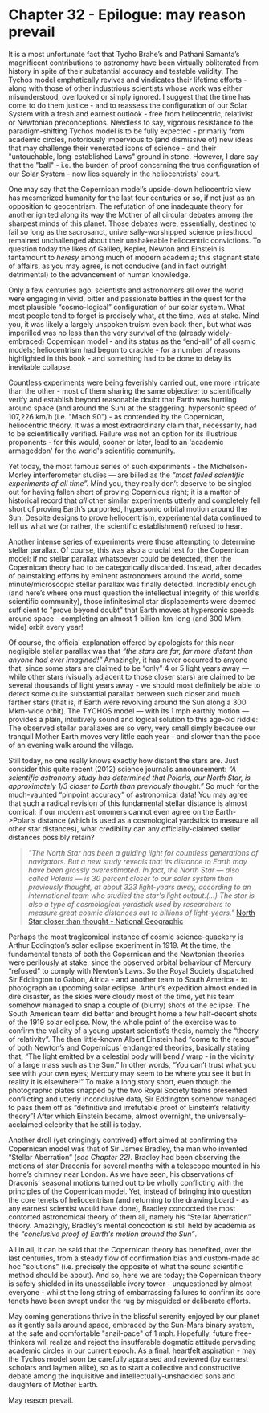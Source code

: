 Chapter 32 - Epilogue: may reason prevail
==============================================================================

It is a most unfortunate fact that Tycho Brahe’s and Pathani Samanta’s magnificent contributions to astronomy have been virtually obliterated from history in spite of their substantial accuracy and testable validity. The Tychos model emphatically revives and vindicates their lifetime efforts - along with those of other industrious scientists whose work was either misunderstood, overlooked or simply ignored. I suggest that the time has come to do them justice - and to reassess the configuration of our Solar System with a fresh and earnest outlook - free from heliocentric, relativist or Newtonian preconceptions. Needless to say, vigorous resistance to the paradigm-shifting Tychos model is to be fully expected - primarily from academic circles, notoriously impervious to (and dismissive of) new ideas that may challenge their venerated icons of science - and their "untouchable, long-established Laws" ground in stone. However, I dare say that the "ball" - i.e. the burden of proof concerning the true configuration of our Solar System - now lies squarely in the heliocentrists' court. 

One may say that the Copernican model’s upside-down heliocentric view has mesmerized humanity for the last four centuries or so, if not just as an opposition to geocentrism. The refutation of one inadequate theory for another ignited along its way the Mother of all circular debates among the sharpest minds of this planet. Those debates were, essentially, destined to fail so long as the sacrosanct, universally-worshipped science priesthood remained unchallenged about their unshakeable heliocentric convictions. To question today the likes of Galileo, Kepler, Newton and Einstein is tantamount to _heresy_ among much of modern academia; this stagnant state of affairs, as you may agree, is not conducive (and in fact outright detrimental) to the advancement of human knowledge.

Only a few centuries ago, scientists and astronomers all over the world were engaging in vivid, bitter and passionate battles in the quest for the most plausible “cosmo-logical” configuration of our solar system. What most people tend to forget is precisely what, at the time, was at stake. Mind you, it was likely a largely unspoken truism even back then, but what was imperilled was no less than the very survival of the (already widely-embraced) Copernican model - and its status as the “end-all” of all cosmic models; heliocentrism had begun to crackle - for a number of reasons highlighted in this book - and something had to be done to delay its inevitable collapse.  

Countless experiments were being feverishly carried out, one more intricate than the other - most of them sharing the same objective: to scientifically verify and establish beyond reasonable doubt that Earth was hurtling around space (and around the Sun) at the staggering, hypersonic speed of 107,226 km/h (i.e. "Mach 90") - as contended by the Copernican, heliocentric theory. It was a most extraordinary claim that, necessarily, had to be scientifically verified. Failure was not an option for its illustrious proponents - for this would, sooner or later, lead to an 'academic armageddon' for the world's scientific community.

Yet today, the most famous series of such experiments - the Michelson-Morley interferometer studies — are billed as the _“most failed scientific experiments of all time”._ Mind you, they really don’t deserve to be singled out for having fallen short of proving Copernicus right; it is a matter of historical record that _all_ other similar experiments utterly and completely fell short of proving Earth’s purported, hypersonic orbital motion around the Sun. Despite designs to prove heliocentrism, experimental data continued to tell us what we (or rather, the scientific establishment) refused to hear.

Another intense series of experiments were those attempting to determine stellar parallax. Of course, this was also a crucial test for the Copernican model: if no stellar parallax whatsoever could be detected, then the Copernican theory had to be categorically discarded. Instead, after decades of painstaking efforts by eminent astronomers around the world, some minute/microscopic stellar parallax was finally detected. Incredibly enough (and here’s where one must question the intellectual integrity of this world’s scientific community), those infinitesimal star displacements were deemed sufficient to "prove beyond doubt" that Earth moves at hypersonic speeds around space - completing an almost 1-billion-km-long (and 300 Mkm-wide) orbit every year!

Of course, the official explanation offered by apologists for this near-negligible stellar parallax was that _“the stars are far, far more distant than anyone had ever imagined!”_ Amazingly, it has never occurred to anyone that, since some stars are claimed to be “only” 4 or 5 light years away — while other stars (visually adjacent to those closer stars) are claimed to be several thousands of light years away - we should most definitely be able to detect some quite substantial parallax between such closer and much farther stars (that is, if Earth were revolving around the Sun along a 300 Mkm-wide orbit). The TYCHOS model — with its 1 mph earthly motion — provides a plain, intuitively sound and logical solution to this age-old riddle: The observed stellar parallaxes are so very, very small simply because our tranquil Mother Earth moves very little each year - and slower than the pace of an evening walk around the village.

Still today, no one really knows exactly how distant the stars are. Just consider this quite recent (2012) science journal’s announcement: _“A scientific astronomy study has determined that Polaris, our North Star, is approximately 1/3 closer to Earth than previously thought.”_ So much for the much-vaunted “pinpoint accuracy” of astronomical data! You may agree that such a radical revision of this fundamental stellar distance is almost comical: if our modern astronomers cannot even agree on the Earth->Polaris distance (which is used as a cosmological yardstick to measure all other star distances), what credibility can any officially-claimed stellar distances possibly retain?

> _"The North Star has been a guiding light for countless generations of navigators. But a new study reveals that its distance to Earth may have been grossly overestimated. In fact, the North Star — also called Polaris — is 30 percent closer to our solar system than previously thought, at about 323 light-years away, according to an international team who studied the star's light output.(...) The star is also a type of cosmological yardstick used by researchers to measure great cosmic distances out to billions of light-years."_ [North Star closer than thought - National Geographic](https://www.tychos.info/citation/003C_North-Star-Closer.htm)

Perhaps the most tragicomical instance of cosmic science-quackery is Arthur Eddington’s solar eclipse experiment in 1919. At the time, the fundamental tenets of both the Copernican and the Newtonian theories were perilously at stake, since the observed orbital behaviour of Mercury “refused” to comply with Newton’s Laws. So the Royal Society dispatched Sir Eddington to Gabon, Africa - and another team to South America - to photograph an upcoming solar eclipse. Arthur’s expedition almost ended in dire disaster, as the skies were cloudy most of the time, yet his team somehow managed to snap a couple of (blurry) shots of the eclipse. The South American team did better and brought home a few half-decent shots of the 1919 solar eclipse. Now, the whole point of the exercise was to confirm the validity of a young upstart scientist’s thesis, namely the “theory of relativity”. The then little-known Albert Einstein had “come to the rescue” of both Newton’s and Copernicus’ endangered theories, basically stating that, “The light emitted by a celestial body will bend / warp - in the vicinity of a large mass such as the Sun.” In other words, “You can’t trust what you see with your own eyes; Mercury may seem to be where you see it but in reality it is elsewhere!” To make a long story short, even though the photographic plates snapped by the two Royal Society teams presented conflicting and utterly inconclusive data, Sir Eddington somehow managed to pass them off as “definitive and irrefutable proof of Einstein’s relativity theory”! After which Einstein became, almost overnight, the universally-acclaimed celebrity that he still is today.

Another droll (yet cringingly contrived) effort aimed at confirming the Copernican model was that of Sir James Bradley, the man who invented “Stellar Aberration” (_see Chapter 22)_. Bradley had been observing the motions of star Draconis for several months with a telescope mounted in his home’s chimney near London. As we have seen, his observations of Draconis’ seasonal motions turned out to be wholly conflicting with the principles of the Copernican model. Yet, instead of bringing into question the core tenets of heliocentrism (and returning to the drawing board - as any earnest scientist would have done), Bradley concocted the most contorted astronomical theory of them all, namely his “Stellar Aberration” theory. Amazingly, Bradley’s mental concoction is still held by academia as the _“conclusive proof of Earth's motion around the Sun”_.  

All in all, it can be said that the Copernican theory has benefited, over the last centuries, from a steady flow of confirmation bias and custom-made ad hoc "solutions" (i.e. precisely the opposite of what the sound scientific method should be about). And so, here we are today; the Copernican theory is safely shielded in its unassailable ivory tower - unquestioned by almost everyone - whilst the long string of embarrassing failures to confirm its core tenets have been swept under the rug by misguided or deliberate efforts. 

May coming generations thrive in the blissful serenity enjoyed by our planet as it gently sails around space, embraced by the Sun-Mars binary system, at the safe and comfortable "snail-pace" of 1 mph. Hopefully, future free-thinkers will realize and reject the insufferable dogmatic attitude pervading academic circles in our current epoch. As a final, heartfelt aspiration - may the Tychos model soon be carefully appraised and reviewed (by earnest scholars and laymen alike), so as to start a collective and constructive debate among the inquisitive and intellectually-unshackled sons and daughters of Mother Earth. 

May reason prevail.
